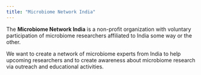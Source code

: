 ```yaml
---
title: "Microbiome Network India"
---
```


The **Microbiome Network India** is a non-profit organization with voluntary participation of microbiome researchers affiliated to India some way or the other. 

We want to create a network of microbiome experts from India to help upcoming researchers and to create awareness about microbiome research via outreach and educational activities.  